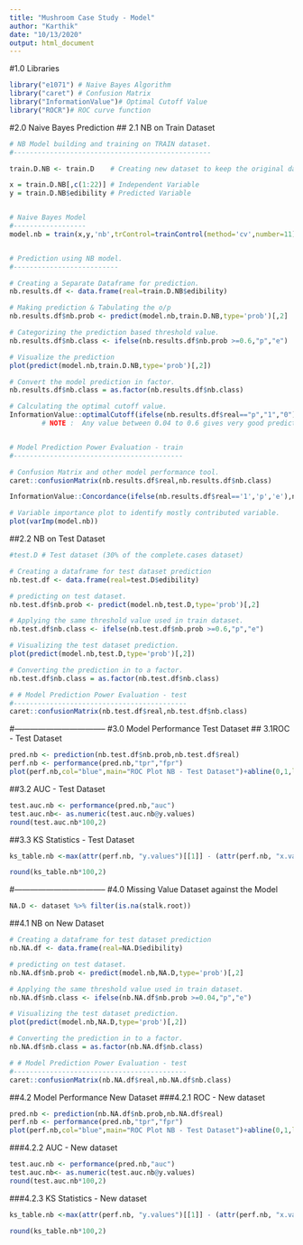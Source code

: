 ---
title: "Mushroom Case Study - Model"
author: "Karthik"
date: "10/13/2020"
output: html_document
---


#1.0 Libraries

```{r}
library("e1071") # Naive Bayes Algorithm
library("caret") # Confusion Matrix
library("InformationValue")# Optimal Cutoff Value
library("ROCR")# ROC curve function
```

#2.0 Naive Bayes Prediction
## 2.1 NB on Train Dataset
```{r}

# NB Model building and training on TRAIN dataset.
#-------------------------------------------------

train.D.NB <- train.D    # Creating new dataset to keep the original dataset untouched.

x = train.D.NB[,c(1:22)] # Independent Variable
y = train.D.NB$edibility # Predicted Variable


# Naive Bayes Model
#------------------
model.nb = train(x,y,'nb',trControl=trainControl(method='cv',number=11))


# Prediction using NB model.
#--------------------------

# Creating a Separate Dataframe for prediction.
nb.results.df <- data.frame(real=train.D.NB$edibility)  

# Making prediction & Tabulating the o/p
nb.results.df$nb.prob <- predict(model.nb,train.D.NB,type='prob')[,2] 

# Categorizing the prediction based threshold value.
nb.results.df$nb.class <- ifelse(nb.results.df$nb.prob >=0.6,"p","e") 

# Visualize the prediction
plot(predict(model.nb,train.D.NB,type='prob')[,2]) 

# Convert the model prediction in factor.
nb.results.df$nb.class = as.factor(nb.results.df$nb.class) 

# Calculating the optimal cutoff value.
InformationValue::optimalCutoff(ifelse(nb.results.df$real=="p","1","0"),nb.results.df$nb.prob) 
        # NOTE :  Any value between 0.04 to 0.6 gives very good prediction.


# Model Prediction Power Evaluation - train
#------------------------------------------

# Confusion Matrix and other model performance tool.
caret::confusionMatrix(nb.results.df$real,nb.results.df$nb.class) 

InformationValue::Concordance(ifelse(nb.results.df$real=='1','p','e'),nb.results.df$nb.prob)

# Variable importance plot to identify mostly contributed variable.
plot(varImp(model.nb)) 

```



##2.2  NB on Test Dataset
```{r}
#test.D # Test dataset (30% of the complete.cases dataset)

# Creating a dataframe for test dataset prediction
nb.test.df <- data.frame(real=test.D$edibility)

# predicting on test dataset.
nb.test.df$nb.prob <- predict(model.nb,test.D,type='prob')[,2]

# Applying the same threshold value used in train dataset.
nb.test.df$nb.class <- ifelse(nb.test.df$nb.prob >=0.6,"p","e") 

# Visualizing the test dataset prediction.
plot(predict(model.nb,test.D,type='prob')[,2]) 

# Converting the prediction in to a factor.
nb.test.df$nb.class = as.factor(nb.test.df$nb.class) 

# # Model Prediction Power Evaluation - test
#-------------------------------------------
caret::confusionMatrix(nb.test.df$real,nb.test.df$nb.class)

```
#-----------------------------------
#3.0 Model Performance Test Dataset
## 3.1ROC - Test Dataset

```{r}

pred.nb <- prediction(nb.test.df$nb.prob,nb.test.df$real)
perf.nb <- performance(pred.nb,"tpr","fpr")
plot(perf.nb,col="blue",main="ROC Plot NB - Test Dataset")+abline(0,1,lty=8,col="red")
```

##3.2 AUC - Test Dataset
```{r}
test.auc.nb <- performance(pred.nb,"auc")
test.auc.nb<- as.numeric(test.auc.nb@y.values)
round(test.auc.nb*100,2)
```

##3.3 KS Statistics - Test Dataset
```{r}
ks_table.nb <-max(attr(perf.nb, "y.values")[[1]] - (attr(perf.nb, "x.values")[[1]]))

round(ks_table.nb*100,2)
```
#-----------------------------------
#4.0 Missing Value Dataset against the Model

```{r}
NA.D <- dataset %>% filter(is.na(stalk.root))


```

##4.1 NB on New Dataset

```{r}
# Creating a dataframe for test dataset prediction
nb.NA.df <- data.frame(real=NA.D$edibility)

# predicting on test dataset.
nb.NA.df$nb.prob <- predict(model.nb,NA.D,type='prob')[,2]

# Applying the same threshold value used in train dataset.
nb.NA.df$nb.class <- ifelse(nb.NA.df$nb.prob >=0.04,"p","e") 

# Visualizing the test dataset prediction.
plot(predict(model.nb,NA.D,type='prob')[,2]) 

# Converting the prediction in to a factor.
nb.NA.df$nb.class = as.factor(nb.NA.df$nb.class) 

# # Model Prediction Power Evaluation - test
#-------------------------------------------
caret::confusionMatrix(nb.NA.df$real,nb.NA.df$nb.class)
```

##4.2 Model Performance New Dataset
###4.2.1 ROC - New dataset

```{r}

pred.nb <- prediction(nb.NA.df$nb.prob,nb.NA.df$real)
perf.nb <- performance(pred.nb,"tpr","fpr")
plot(perf.nb,col="blue",main="ROC Plot NB - Test Dataset")+abline(0,1,lty=8,col="red")
```

###4.2.2 AUC - New dataset
```{r}
test.auc.nb <- performance(pred.nb,"auc")
test.auc.nb<- as.numeric(test.auc.nb@y.values)
round(test.auc.nb*100,2)
```

###4.2.3 KS Statistics - New dataset
```{r}
ks_table.nb <-max(attr(perf.nb, "y.values")[[1]] - (attr(perf.nb, "x.values")[[1]]))

round(ks_table.nb*100,2)
```

